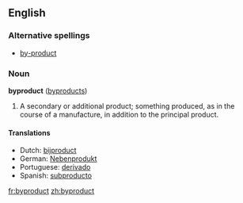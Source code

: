 ==English==

===Alternative spellings===
*[[by-product]]

===Noun===
'''byproduct''' ([[byproducts]])

# A secondary or additional product; something produced, as in the course of a manufacture, in addition to the principal product.

====Translations====
*Dutch: [[bijproduct]]
*German: [[Nebenprodukt]]
*Portuguese: [[derivado]]
*Spanish: [[subproducto]] {{m}}

[[fr:byproduct]]
[[zh:byproduct]]